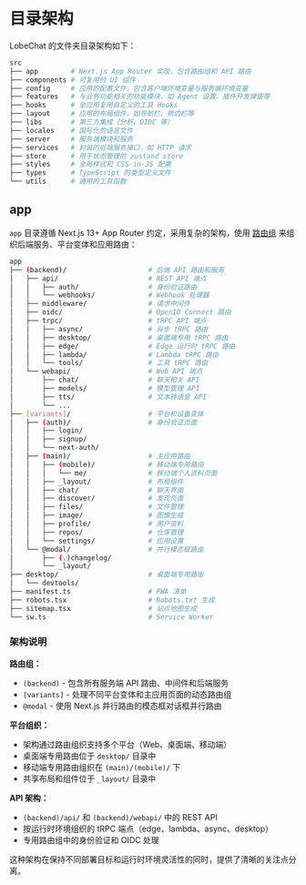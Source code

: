 # 目录架构

LobeChat 的文件夹目录架构如下：

```bash
src
├── app        # Next.js App Router 实现，包含路由组和 API 路由
├── components # 可复用的 UI 组件
├── config     # 应用的配置文件，包含客户端环境变量与服务端环境变量
├── features   # 与业务功能相关的功能模块，如 Agent 设置、插件开发弹窗等
├── hooks      # 全应用复用自定义的工具 Hooks
├── layout     # 应用的布局组件，如导航栏、侧边栏等
├── libs       # 第三方集成（分析、OIDC 等）
├── locales    # 国际化的语言文件
├── server     # 服务端模块和服务
├── services   # 封装的后端服务接口，如 HTTP 请求
├── store      # 用于状态管理的 zustand store
├── styles     # 全局样式和 CSS-in-JS 配置
├── types      # TypeScript 的类型定义文件
└── utils      # 通用的工具函数
```

## app

`app` 目录遵循 Next.js 13+ App Router 约定，采用复杂的架构，使用 [路由组](https://nextjs.org/docs/app/building-your-application/routing/route-groups) 来组织后端服务、平台变体和应用路由：

```bash
app
├── (backend)/                    # 后端 API 路由和服务
│   ├── api/                      # REST API 端点
│   │   ├── auth/                 # 身份验证路由
│   │   └── webhooks/             # Webhook 处理器
│   ├── middleware/               # 请求中间件
│   ├── oidc/                     # OpenID Connect 路由
│   ├── trpc/                     # tRPC API 端点
│   │   ├── async/                # 异步 tRPC 路由
│   │   ├── desktop/              # 桌面端专用 tRPC 路由
│   │   ├── edge/                 # Edge 运行时 tRPC 路由
│   │   ├── lambda/               # Lambda tRPC 路由
│   │   └── tools/                # 工具 tRPC 路由
│   └── webapi/                   # Web API 端点
│       ├── chat/                 # 聊天相关 API
│       ├── models/               # 模型管理 API
│       ├── tts/                  # 文本转语音 API
│       └── ...
├── [variants]/                   # 平台和设备变体
│   ├── (auth)/                   # 身份验证页面
│   │   ├── login/
│   │   ├── signup/
│   │   └── next-auth/
│   ├── (main)/                   # 主应用路由
│   │   ├── (mobile)/             # 移动端专用路由
│   │   │   └── me/               # 移动端个人资料页面
│   │   ├── _layout/              # 布局组件
│   │   ├── chat/                 # 聊天界面
│   │   ├── discover/             # 发现页面
│   │   ├── files/                # 文件管理
│   │   ├── image/                # 图像生成
│   │   ├── profile/              # 用户资料
│   │   ├── repos/                # 仓库管理
│   │   └── settings/             # 应用设置
│   └── @modal/                   # 并行模态框路由
│       ├── (.)changelog/
│       └── _layout/
├── desktop/                      # 桌面端专用路由
│   └── devtools/
├── manifest.ts                   # PWA 清单
├── robots.tsx                    # Robots.txt 生成
├── sitemap.tsx                   # 站点地图生成
└── sw.ts                         # Service Worker
```

### 架构说明

**路由组：**
- `(backend)` - 包含所有服务端 API 路由、中间件和后端服务
- `[variants]` - 处理不同平台变体和主应用页面的动态路由组
- `@modal` - 使用 Next.js 并行路由的模态框对话框并行路由

**平台组织：**
- 架构通过路由组织支持多个平台（Web、桌面端、移动端）
- 桌面端专用路由位于 `desktop/` 目录中
- 移动端专用路由组织在 `(main)/(mobile)/` 下
- 共享布局和组件位于 `_layout/` 目录中

**API 架构：**
- `(backend)/api/` 和 `(backend)/webapi/` 中的 REST API
- 按运行时环境组织的 tRPC 端点（edge、lambda、async、desktop）
- 专用路由组中的身份验证和 OIDC 处理

这种架构在保持不同部署目标和运行时环境灵活性的同时，提供了清晰的关注点分离。
